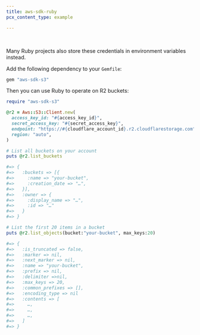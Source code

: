 ```yaml
---
title: aws-sdk-ruby
pcx_content_type: example

---
```



<Render file="keys" /><br/>

Many Ruby projects also store these credentials in environment variables instead.

Add the following dependency to your `Gemfile`:

```ruby
gem "aws-sdk-s3"
```

Then you can use Ruby to operate on R2 buckets:

```ruby
require "aws-sdk-s3"

@r2 = Aws::S3::Client.new(
  access_key_id: "#{access_key_id}",
  secret_access_key: "#{secret_access_key}",
  endpoint: "https://#{cloudflare_account_id}.r2.cloudflarestorage.com",
  region: "auto",
)

# List all buckets on your account
puts @r2.list_buckets

#=> {
#=>   :buckets => [{
#=>     :name => "your-bucket",
#=>     :creation_date => "…",
#=>   }],
#=>   :owner => {
#=>     :display_name => "…",
#=>     :id => "…"
#=>   }
#=> }

# List the first 20 items in a bucket
puts @r2.list_objects(bucket:"your-bucket", max_keys:20)

#=> {
#=>   :is_truncated => false,
#=>   :marker => nil,
#=>   :next_marker => nil,
#=>   :name => "your-bucket",
#=>   :prefix => nil,
#=>   :delimiter =>nil,
#=>   :max_keys => 20,
#=>   :common_prefixes => [],
#=>   :encoding_type => nil
#=>   :contents => [
#=>     …,
#=>     …,
#=>     …,
#=>   ]
#=> }
```
